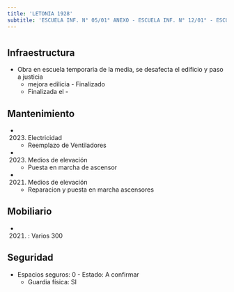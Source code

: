 ```yaml
---
title: 'LETONIA 1928'
subtitle: 'ESCUELA INF. N° 05/01° ANEXO - ESCUELA INF. N° 12/01° - ESCUELA INF. N° 05/01°'
---
```


#
## Infraestructura

* Obra en escuela temporaria de la media, se desafecta el edificio y paso a justicia 
    + mejora edilicia - Finalizado 
    + Finalizada el - 






## Mantenimiento

*  (2023) Electricidad 
    + Reemplazo de Ventiladores

*  (2023) Medios de elevación 
    + Puesta en marcha de ascensor

*  (2021) Medios de elevación 
    + Reparacion y puesta en marcha ascensores





## Mobiliario

*  (2021) : Varios 300 





## Seguridad

*  Espacios seguros: 0 - Estado: A confirmar 
    + Guardia física: SI



